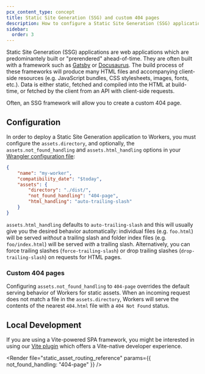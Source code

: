 ```yaml
---
pcx_content_type: concept
title: Static Site Generation (SSG) and custom 404 pages
description: How to configure a Static Site Generation (SSG) application and custom 404 pages with Workers.
sidebar:
  order: 3
---
```



Static Site Generation (SSG) applications are web applications which are predominantely built or "prerendered" ahead-of-time. They are often built with a framework such as [Gatsby](/workers/frameworks/framework-guides/gatsby/) or [Docusaurus](/workers/frameworks/framework-guides/docusaurus/). The build process of these frameworks will produce many HTML files and accompanying client-side resources (e.g. JavaScript bundles, CSS stylesheets, images, fonts, etc.). Data is either static, fetched and compiled into the HTML at build-time, or fetched by the client from an API with client-side requests.

Often, an SSG framework will allow you to create a custom 404 page.

## Configuration

In order to deploy a Static Site Generation application to Workers, you must configure the `assets.directory`, and optionally, the `assets.not_found_handling` and `assets.html_handling` options in your [Wrangler configuration file](/workers/wrangler/configuration/#assets):

<WranglerConfig>

```json
{
	"name": "my-worker",
	"compatibility_date": "$today",
	"assets": {
		"directory": "./dist/",
		"not_found_handling": "404-page",
		"html_handling": "auto-trailing-slash"
	}
}
```

</WranglerConfig>

`assets.html_handling` defaults to `auto-trailing-slash` and this will usually give you the desired behavior automatically: individual files (e.g. `foo.html`) will be served _without_ a trailing slash and folder index files (e.g. `foo/index.html`) will be served _with_ a trailing slash. Alternatively, you can force trailing slashes (`force-trailing-slash`) or drop trailing slashes (`drop-trailing-slash`) on requests for HTML pages.

### Custom 404 pages

Configuring `assets.not_found_handling` to `404-page` overrides the default serving behavior of Workers for static assets. When an incoming request does not match a file in the `assets.directory`, Workers will serve the contents of the nearest `404.html` file with a `404 Not Found` status.

<Render file="navigation_requests" />

## Local Development

If you are using a Vite-powered SPA framework, you might be interested in using our [Vite plugin](/workers/vite-plugin/) which offers a Vite-native developer experience.

<Render
	file="static_asset_routing_reference"
	params={{ not_found_handling: "404-page" }}
/>
